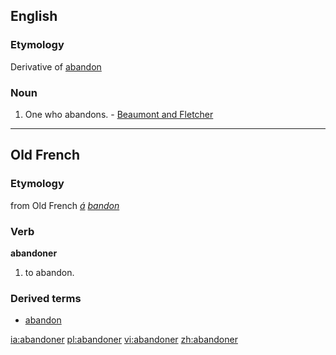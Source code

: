 ==English==

===Etymology===
Derivative of [[abandon]]

===Noun===
{{en-noun}}

# One who abandons. - [[Beaumont and Fletcher]]

----

==Old French==
===Etymology===
from Old French ''[[á]] [[bandon]]''

===Verb===
'''abandoner'''
#to abandon.

===Derived terms===
*[[abandon]]

[[ia:abandoner]]
[[pl:abandoner]]
[[vi:abandoner]]
[[zh:abandoner]]